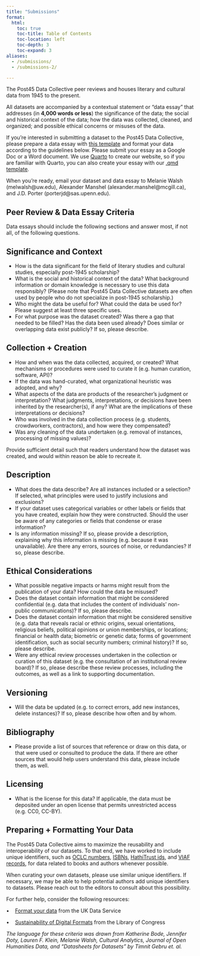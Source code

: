 ```yaml
---
title: "Submissions"
format: 
  html:
    toc: true
    toc-title: Table of Contents
    toc-location: left
    toc-depth: 3
    toc-expand: 3
aliases:
  - /submissions/
  - /submissions-2/

---
```


The Post45 Data Collective peer reviews and houses literary and cultural data from 1945 to the present.

All datasets are accompanied by a contextual statement or “data essay” that addresses (in **4,000 words or less**) the significance of the data; the social and historical context of the data; how the data was collected, cleaned, and organized; and possible ethical concerns or misuses of the data. 

If you’re interested in submitting a dataset to the Post45 Data Collective, please prepare a data essay with [this template](https://docs.google.com/document/d/1Xm2ikqir-JceGoHwq1dI9qkVcXPTHWTGBAt0R3gN6S8/edit?usp=sharing) and format your data according to the guidelines below. Please submit your essay as a Google Doc or a Word document. We use [Quarto](https://quarto.org/) to create our website, so if you are familiar with Quarto, you can also create your essay with our [.qmd template](https://github.com/Post45-Data-Collective/website/blob/main/data_essay_template.qmd).

When you’re ready, email your dataset and data essay to Melanie Walsh (melwalsh@uw.edu), Alexander Manshel (alexander.manshel@mcgill.ca), and J.D. Porter (porterjd@sas.upenn.edu).

Peer Review & Data Essay Criteria
---------------------------------

Data essays should include the following sections and answer most, if not all, of the following questions. 

Significance and Context 
-------------------------

*   How is the data significant for the field of literary studies and cultural studies, especially post-1945 scholarship?
*   What is the social and historical context of the data? What background information or domain knowledge is necessary to use this data responsibly? (Please note that Post45 Data Collective datasets are often used by people who do not specialize in post-1945 scholarship.)
*   Who might the data be useful for? What could the data be used for? Please suggest at least three specific uses.
*   For what purpose was the dataset created? Was there a gap that needed to be filled? Has the data been used already? Does similar or overlapping data exist publicly? If so, please describe.

Collection + Creation
---------------------

*   How and when was the data collected, acquired, or created? What mechanisms or procedures were used to curate it (e.g. human curation, software, API)?
*   If the data was hand-curated, what organizational heuristic was adopted, and why?
*   What aspects of the data are products of the researcher’s judgment or interpretation? What judgments, interpretations, or decisions have been inherited by the researcher(s), if any? What are the implications of these interpretations or decisions?
*   Who was involved in the data collection process (e.g. students, crowdworkers, contractors), and how were they compensated?
*   Was any cleaning of the data undertaken (e.g. removal of instances, processing of missing values)?

Provide sufficient detail such that readers understand how the dataset was created, and would within reason be able to recreate it.

Description
-----------

*   What does the data describe? Are all instances included or a selection? If selected, what principles were used to justify inclusions and exclusions?
*   If your dataset uses categorical variables or other labels or fields that you have created, explain how they were constructed. Should the user be aware of any categories or fields that condense or erase information?
*   Is any information missing? If so, please provide a description, explaining why this information is missing (e.g. because it was unavailable). Are there any errors, sources of noise, or redundancies? If so, please describe.

Ethical Considerations
----------------------

*   What possible negative impacts or harms might result from the publication of your data? How could the data be misused?
*   Does the dataset contain information that might be considered confidential (e.g. data that includes the content of individuals’ non-public communications)? If so, please describe.
*   Does the dataset contain information that might be considered sensitive (e.g. data that reveals racial or ethnic origins, sexual orientations, religious beliefs, political opinions or union memberships, or locations; financial or health data; biometric or genetic data; forms of government identification, such as social security numbers; criminal history)? If so, please describe.
*   Were any ethical review processes undertaken in the collection or curation of this dataset (e.g. the consultation of an institutional review board)? If so, please describe these review processes, including the outcomes, as well as a link to supporting documentation.

Versioning
----------

*   Will the data be updated (e.g. to correct errors, add new instances, delete instances)? If so, please describe how often and by whom.

Bibliography
------------

*   Please provide a list of sources that reference or draw on this data, or that were used or consulted to produce the data. If there are other sources that would help users understand this data, please include them, as well.

Licensing
---------

*   What is the license for this data? If applicable, the data must be deposited under an open license that permits unrestricted access (e.g. CC0, CC-BY).


Preparing + Formatting Your Data
--------------------------------

The Post45 Data Collective aims to maximize the reusability and interoperability of our datasets. To that end, we have worked to include unique identifiers, such as [OCLC numbers](https://en.wikipedia.org/wiki/OCLC#Identifiers_and_linked_data), [ISBNs](https://en.wikipedia.org/wiki/ISBN), [HathiTrust ids](https://www.hathitrust.org/hathifiles_description), and [VIAF records](https://en.wikipedia.org/wiki/Virtual_International_Authority_File), for data related to books and authors whenever possible.

When curating your own datasets, please use similar unique identifiers. If necessary, we may be able to help potential authors add unique identifiers to datasets. Please reach out to the editors to consult about this possibility.

For further help, consider the following resources:

•    [Format your data](https://www.ukdataservice.ac.uk/manage-data/format.aspx) from the UK Data Service

•    [Sustainability of Digital Formats](http://Sustainability of Digital Formats) from the Library of Congress


_The language for these criteria was drawn from Katherine Bode, Jennifer Doty, Lauren F. Klein, Melanie Walsh, Cultural Analytics, Journal of Open Humanities Data, and “Datasheets for Datasets” by Timnit Gebru et. al._

